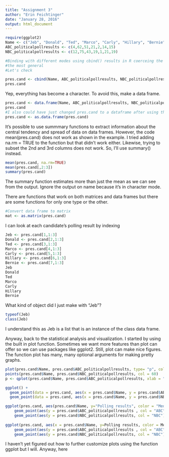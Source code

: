 ```yaml
---
title: "Assignment 3"
author: "Erin Feichtinger"
date: "January 28, 2016"
output: html_document
---
```


```r
require(ggplot2)
Name <- c("Jeb", "Donald", "Ted", "Marco", "Carly", "Hillary", "Bernie")
ABC_politicalpollresults <- c(4,62,51,21,2,14,15)
NBC_politicalpollresults <- c(12,75,43,19,1,21,19)

#Binding with different modes using cbind() results in R coerceing the elements to
#the most general 
#Let's check

pres.cand <- cbind(Name, ABC_politicalpollresults, NBC_politicalpollresults)
pres.cand

```
 Yep, everything has become a character. To avoid this, make a data frame. 
 
```r
pres.cand <- data.frame(Name, ABC_politicalpollresults, NBC_politicalpollresults)
pres.cand
#I also could have just changed pres.cand to a dataframe after using the cbind function by using as.data.frame like so:
pres.cand <- as.data.frame(pres.cand)
```

It's possible to use summmary functions to extract information about the central tendency and spread of data on data frames. However, the code mean(pres.cand) does not work as shown in the example. I tried adding na.rm = TRUE to the function but that didn't work either. Likewise, trying to subset the 2nd and 3rd columns does not work. So, I'll use summary() instead. 
```r
mean(pres.cand, na.rm=TRUE)
mean(pres.cand[,2:3])
summary(pres.cand)
```

The summary function estimates more than just the mean as we can see from the output. Ignore the output on name because it's in character mode. 

There are functions that work on both matrices and data frames but there are some functions for only one type or the other. 
```r
#Convert data frame to matrix
mat <- as.matrix(pres.cand)

```

I can look at each candidate's polling result by indexing 
```r
Jeb <- pres.cand[1,1:3]
Donald <- pres.cand[2,1:3]
Ted <- pres.cand[3,1:3]
Marco <- pres.cand[4,1:3]
Carly <- pres.cand[5,1:3]
Hillary <- pres.cand[6,1:3]
Bernie <- pres.cand[7,1:3]
Jeb
Donald
Ted
Marco
Carly
Hillary
Bernie

```

What kind of object did I just make with "Jeb"?
```r
typeof(Jeb)
class(Jeb)
```

I understand this as Jeb is a list that is an instance of the class data frame. 

Anyway, back to the statistical analysis and visualization. I started by using the built in plot function. Sometimes we want more features than plot can offer so we can use packages like ggplot2. Still, plot can make nice figures. The function plot has many, many optional arguments for making pretty graphs. 
```r
plot(pres.cand$Name, pres.cand$ABC_politicalpollresults, type= "p", col = "blue", pch = 3, xlab ="Candidate", ylab = "Percent Favorable Polling")
points(pres.cand$Name, pres.cand$NBC_politicalpollresults, col = 60)
p <- qplot(pres.cand$Name, pres.cand$ABC_politicalpollresults, xlab = "Candidate", ylab= "Poll Numbers", color ="ABC")

ggplot() +
  geom_point(data = pres.cand, aes(x = pres.cand$Name, y = pres.cand$ABC_politicalpollresults, color = "ABC", colour = 'blue')) +
  geom_point(data = pres.cand, aes(x = pres.cand$Name, y = pres.cand$NBC_politicalpollresults, color = "NBC", colour = 'pink')) 

ggplot(pres.cand, aes(pres.cand$Name, y="Polling results", color = "Media Outlet")) + 
    geom_point(aes(y = pres.cand$ABC_politicalpollresults , col = "ABC")) + 
    geom_point(aes(y = pres.cand$NBC_politicalpollresults, col = "NBC")
               
ggplot(pres.cand, aes(x = pres.cand$Name, y=Polling results, color = Media Outlet)) + 
    geom_point(aes(y = pres.cand$ABC_politicalpollresults , col = "ABC")) + 
    geom_point(aes(y = pres.cand$NBC_politicalpollresults, col = "NBC")

```

I haven't yet figured out how to further customize plots using the function ggplot but I will. Anyway, here 